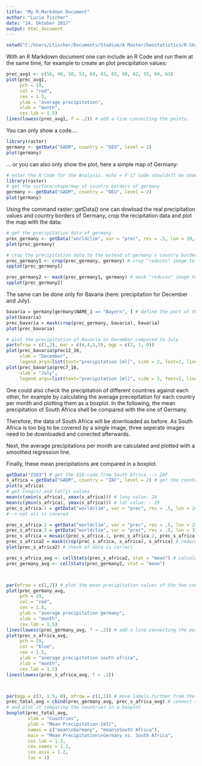 ```yaml
---
title: "My R-Markdown Document"
author: "Lucia Tischer"
date: "24. Oktober 2017"
output: html_document
---
```


```r
setwd("C:/Users/Ltischer/Documents/Studium/A Master/Geostatistics/R-Skripte/geostat_homework")
```


With an R Markdown document one can include an R Code and run them at the same time, for example to create an plot precipitation values:

```r
prec_avg1 <- c(56, 46, 50, 53, 69, 83, 83, 80, 62, 55, 60, 63)
plot(prec_avg1, 
     pch = 19, 
     col = "red", 
     cex = 1.5, 
     ylab = "average precipitation", 
     xlab = "month", 
     cex.lab = 1.5)
lines(lowess(prec_avg1, f = .2)) # add a line connecting the points.
```



You can only show a code....

```r
library(raster)
germany <- getData("GADM", country = "DEU", level = 2)
plot(germany)
```



 ... or you can also only show the plot, here a simple map of Germany:

```r
# enter the R Code for the Analysis. echo = F if code shouldn?t be shown. eval = F code is shown but not executed.
library(raster)
# get the surface/shape/map of country borders of germany
germany <- getData("GADM", country = "DEU", level = 2)
plot(germany)
```




Using the command raster::getData() one can dowload the real precipitation values and country borders of Germany, crop the recipitation data and plot the map with the data: 

```r
# get the precipitation data of germany
prec_germany <- getData("worldclim", var = "prec", res = .5, lon = 10, lat = 51)
plot(prec_germany) 

# crop the precipitation data to the extend of germany`s country borders
prec_germany1 <- crop(prec_germany, germany) # crop "reduces" image to extent of germany.
spplot(prec_germany1)

prec_germany2 <- mask(prec_germany1, germany) # mask "reduces" image to surface of germany.
spplot(prec_germany2)
```

The same can be done only for Bavaria (here: precipitation for December and July).
```r
bavaria = germany[germany$NAME_1 == "Bayern", ] # define the part of the germany-data for bavaria
plot(bavaria)
prec_bavaria = mask(crop(prec_germany, bavaria), bavaria)
plot(prec_bavaria)

# plot the precipitation of Bavaria in December compared to July
par(mfrow = c(1,2), mar = c(4,4,5,5), mgp = c(2, 1, 0))
plot(prec_bavaria$prec12_16, 
     xlab = "December", 
     legend.args=list(text="precipitation [ml]", side = 2, font=2, line = 0.5, cex=1.1))
plot(prec_bavaria$prec7_16, 
     xlab = "July", 
     legend.args=list(text="precipitation [ml]", side = 2, font=2, line = 0.5, cex=1.1))
```



One could also check the precipitation of different countries against each other, for example by calculating the average precepitation for each country per month and plotting them as a boxplot.
In the following, the mean precipitation of South Africa shell be compared with the one of Germany.

Therefore, the data of South Africa will be downloaded as before.
As South Africa is too big to be covered by a single image, three seperate images need to be downloaded and conected afterwards.

Next, the average precipitations per month are calculated and plotted with a smoothed regression line.

Finally, these mean precipitations are compared in a boxplot.

```r
getData("ISO3") # get the ISO-code from South Africa --> ZAF
s_africa = getData("GADM", country = "ZAF", level = 2) # get the country boarders
plot(s_africa)
# get long(x) and lat(y) values
mean(c(xmin(s_africa), xmax(s_africa))) # long value: 24
mean(c(ymin(s_africa), ymax(s_africa))) # lat value: - 29
prec_s_africa.1 = getData("worldclim", var = "prec", res = .5, lon = 24, lat = -29) # get the precipitation data 
#--> not all is covered

prec_s_africa.2 = getData("worldclim", var = "prec", res = .5, lon = 23, lat = -33) # get the rest of the data
prec_s_africa.3 = getData("worldclim", var = "prec", res = .5, lon = 31, lat = -28)
prec_s_africa = mosaic(prec_s_africa.1, prec_s_africa.2, prec_s_africa.3, fun = mean) # connect the datasets
prec_s_africa2 = mask(crop(prec_s_africa, s_africa), s_africa) # reduce the data to the country borders of south Africa.
plot(prec_s_africa2) # check of data is correct

prec_s_africa_avg <- cellStats(prec_s_africa2, stat = "mean") # calculate mean vlaues for south africa and germany
prec_germany_avg <- cellStats(prec_germany2, stat = "mean")



par(mfrow = c(1,2)) # plot the mean precipitation values of the two countries next to each other
plot(prec_germany_avg, 
     pch = 19, 
     col = "red", 
     cex = 1.5, 
     ylab = "average precipitation germany", 
     xlab = "month", 
     cex.lab = 1.5)
lines(lowess(prec_germany_avg, f = .2)) # add a line connecting the points. f: smoothness-factor, larger values give more smoothness
plot(prec_s_africa_avg, 
     pch = 19, 
     col = "blue", 
     cex = 1.5, 
     ylab = "average precipitation south africa", 
     xlab = "month", 
     cex.lab = 1.5)
lines(lowess(prec_s_africa_avg, f = .2))



par(mgp = c(3, 1.5, 0), mfrow = c(1,1)) # move labels further from the plot
prec_total_avg = cbind(prec_germany_avg, prec_s_africa_avg) # connect the precipitation from germany and s_africa to one dataframe
# and plot it comparing the countries in a boxplot
boxplot(prec_total_avg, 
        xlab = "Countries",
        ylab = "Mean Precipitation [ml]", 
        names = c("mean\nGermany", "mean\nSouth Africa"), 
        main = "Mean Precipitation\nGermany vs. South Africa", 
        cex.lab = 1.3, 
        cex.names = 1.3, 
        cex.axis = 1.2, 
        las = 1)
```


